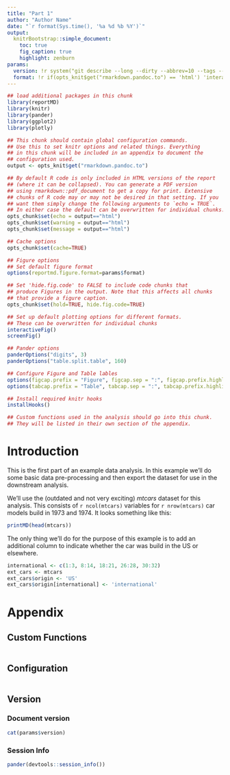 ```yaml
---
title: "Part 1"
author: "Author Name"
date: "`r format(Sys.time(), '%a %d %b %Y')`"
output:
  knitrBootstrap::simple_document:
    toc: true
    fig_caption: true
    highlight: zenburn
params:
  version: !r system("git describe --long --dirty --abbrev=10 --tags --always", intern=TRUE)
  format: !r if(opts_knit$get("rmarkdown.pandoc.to") == 'html') 'interactive' else 'print'
---
```


```r
## load additional packages in this chunk
library(reportMD)
library(knitr)
library(pander)
library(ggplot2)
library(plotly)
```


```r
## This chunk should contain global configuration commands.
## Use this to set knitr options and related things. Everything
## in this chunk will be included in an appendix to document the
## configuration used.
output <- opts_knit$get("rmarkdown.pandoc.to")

## By default R code is only included in HTML versions of the report
## (where it can be collapsed). You can generate a PDF version
## using rmarkdown::pdf_document to get a copy for print. Extensive
## chunks of R code may or may not be desired in that setting. If you
## want them simply change the following arguments to `echo = TRUE`.
## In either case the default can be overwritten for individual chunks.
opts_chunk$set(echo = output=="html")
opts_chunk$set(warning = output=="html")
opts_chunk$set(message = output=="html")

## Cache options
opts_chunk$set(cache=TRUE)

## Figure options
## Set default figure format
options(reportmd.figure.format=params$format)

## Set 'hide.fig.code' to FALSE to include code chunks that
## produce Figures in the output. Note that this affects all chunks
## that provide a figure caption.
opts_chunk$set(hold=TRUE, hide.fig.code=TRUE)

## Set up default plotting options for different formats.
## These can be overwritten for individual chunks
interactiveFig()
screenFig()

## Pander options
panderOptions("digits", 3)
panderOptions("table.split.table", 160)

## Configure Figure and Table lables
options(figcap.prefix = "Figure", figcap.sep = ":", figcap.prefix.highlight = "**")
options(tabcap.prefix = "Table", tabcap.sep = ":", tabcap.prefix.highlight = "**")

## Install required knitr hooks
installHooks()
```

```r
## Custom functions used in the analysis should go into this chunk.
## They will be listed in their own section of the appendix.

```


# Introduction

This is the first part of an example data analysis. In this example we'll do some basic
data pre-processing and then export the dataset for use in the downstream analysis.

We'll use the (outdated and not very exciting) *mtcars* dataset for this analysis.
This consists of `r ncol(mtcars)` variables for `r nrow(mtcars)` car models build
in 1973 and 1974. It looks something like this:

```r
printMD(head(mtcars))
```

The only thing we'll do for the purpose of this example is to add an additional 
column to indicate whether the car was build in the US or elsewhere.

```r
international <- c(1:3, 8:14, 18:21, 26:28, 30:32)
ext_cars <- mtcars
ext_cars$origin <- 'US'
ext_cars$origin[international] <- 'international'
```


# Appendix {.tabset}
## Custom Functions
```r
```

## Configuration
```r
```

## Version
### Document version
```r
cat(params$version)
```

### Session Info
```r
pander(devtools::session_info())
```


